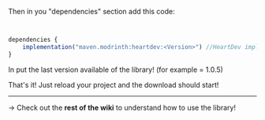 
Then in you "dependencies" section add this code:

<CodeTabs>

```js !!tabs build.gradle


dependencies {
    implementation("maven.modrinth:heartdev:<Version>") //HeartDev implementation!
}


```

</CodeTabs>
In <Version> put the last version available of the library! (for example <Version> = 1.0.5)


That's it! Just reload your project and the download should start!

----

 -> Check out the **rest of the wiki** to understand how to use the library!